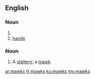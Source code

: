 ==English==

===Noun===
{{head|en}}

# {{plural of|mawk}}
# [[hand]]s <!--no singular form-->

===Noun===
{{en-noun|es}}

# {{context|UK|dialect|lang=en}} A [[slattern]]; a [[mawk]].

{{Webster 1913}}

[[ar:mawks]]
[[fr:mawks]]
[[ku:mawks]]
[[my:mawks]]